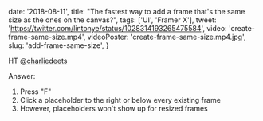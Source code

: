 
  date: '2018-08-11',
  title:
    "The fastest way to add a frame that's the same size as the ones on the canvas?",
  tags: ['UI', 'Framer X'],
  tweet: 'https://twitter.com/lintonye/status/1028314193265475584',
  video: 'create-frame-same-size.mp4',
  videoPoster: 'create-frame-same-size.mp4.jpg',
  slug: 'add-frame-same-size',
}


HT [@charliedeets](https://twitter.com/charliedeets)

Answer:

1. Press "F"
2. Click a placeholder to the right or below every existing frame
3. However, placeholders won't show up for resized frames
